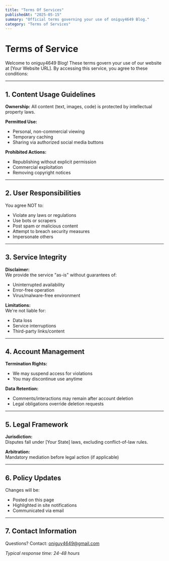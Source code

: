 ```yaml
---
title: "Terms Of Services"
publishedAt: "2025-05-15"
summary: "Official terms governing your use of oniguy4649 Blog."
category: "Terms of Services"
---
```


# Terms of Service

Welcome to oniguy4649 Blog! These terms govern your use of our website at [Your Website URL]. By accessing this service, you agree to these conditions:

---

## 1. Content Usage Guidelines

**Ownership:** All content (text, images, code) is protected by intellectual property laws.

**Permitted Use:**

- Personal, non-commercial viewing
- Temporary caching
- Sharing via authorized social media buttons

**Prohibited Actions:**

- Republishing without explicit permission
- Commercial exploitation
- Removing copyright notices

---

## 2. User Responsibilities

You agree NOT to:

- Violate any laws or regulations
- Use bots or scrapers
- Post spam or malicious content
- Attempt to breach security measures
- Impersonate others

---

## 3. Service Integrity

**Disclaimer:**  
We provide the service "as-is" without guarantees of:

- Uninterrupted availability
- Error-free operation
- Virus/malware-free environment

**Limitations:**  
We're not liable for:

- Data loss
- Service interruptions
- Third-party links/content

---

## 4. Account Management

**Termination Rights:**

- We may suspend access for violations
- You may discontinue use anytime

**Data Retention:**

- Comments/interactions may remain after account deletion
- Legal obligations override deletion requests

---

## 5. Legal Framework

**Jurisdiction:**  
Disputes fall under [Your State] laws, excluding conflict-of-law rules.

**Arbitration:**  
Mandatory mediation before legal action (if applicable)

---

## 6. Policy Updates

Changes will be:

- Posted on this page
- Highlighted in site notifications
- Communicated via email

---

## 7. Contact Information

Questions? Contact: oniguy4649@gmail.com

_Typical response time: 24-48 hours_
